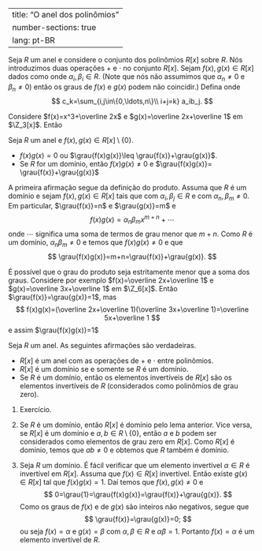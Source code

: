 

---
title: "O anel dos polinômios"
number-sections: true
lang: pt-BR
---

Seja $R$ um anel e considere o conjunto dos polinômios $R[x]$ sobre $R$. Nós introduzimos duas operações $+$ e $\cdot$ no conjunto $R[x]$. Sejam $f(x),g(x)\in R[x]$ dados como
\begin{align*}
f(x)&=\alpha_nx^n+\alpha_{n-1}x^{n-1}+\cdots+\alpha_1x+\alpha_0\\
g(x)&=\beta_nx^n+\beta_{n-1}x^{n-1}+\cdots+\beta_1x+\beta_0
\end{align*}
onde $\alpha_i,\beta_i\in R$. (Note que nós não assumimos que $\alpha_n\neq 0$ e $\beta_n\neq 0$) então os graus de $f(x)$ e $g(x)$ podem não coincidir.) Defina
\begin{align*}
f(x)+g(x)&=(\alpha_n+\beta_n)x^n+(\alpha_{n-1}+\beta_{n-1})x^{n-1}+\cdots+(\alpha_1+\beta_1)x+\alpha_0+\beta_0;\\
f(x)g(x)&=c_{2n}x^{2n}+c_{2n-1}x^{2n-1}+\cdots +c_1x+c_0
\end{align*}
onde
$$
c_k=\sum_{i,j\in\{0,\ldots,n\}\\ i+j=k} a_ib_j.
$$

:::{#exm-}
Considere $f(x)=x^3+\overline 2x$ e $g(x)=\overline 2x+\overline 1$ em $\Z_3[x]$. Então
\begin{align*}
f(x)+g(x) &= x^3+x+\overline 1\\
f(x)g(x) & = (x^3+\overline 2x)(\overline 2x+\overline 1)=\overline 2x^4+x^3+x^2+\overline 2x.
\end{align*}
:::


:::{#lem-}
Seja $R$ um anel e $f(x),g(x)\in R[x]\setminus\{0\}$.


-  $f(x)g(x)=0$ ou $\grau{f(x)g(x)}\leq \grau{f(x)}+\grau{g(x)}$.
-  Se $R$ for um domínio, então $f(x)g(x)\neq 0$ e $\grau{f(x)g(x)}= \grau{f(x)}+\grau{g(x)}$

:::


:::{.proof}
A primeira afirmação segue da definição do produto. Assuma que $R$ é um domínio e sejam $f(x),g(x)\in R[x]$ tais que
\begin{align*}
f(x)&=\alpha_nx^n+\alpha_{n-1}x^{n-1}+\cdots+\alpha_1x+\alpha_0\\
g(x)&=\beta_mx^m+\beta_{m-1}x^{m-1}+\cdots+\beta_1x+\beta_0
\end{align*}
com $\alpha_i,\beta_j\in R$ e com $\alpha_n,\beta_m\neq 0$. Em particular, $\grau{f(x)}=n$ e $\grau{g(x)}=m$ e
$$
f(x)g(x)=\alpha_n\beta_mx^{m+n}+\cdots
$$
onde $\cdots$ significa uma soma de termos de grau menor que $m+n$. Como $R$ é um domínio, $\alpha_n\beta_m\neq 0$ e temos que $f(x)g(x)\neq 0$ e que
$$
\grau{f(x)g(x)}=m+n=\grau{f(x)}+\grau{g(x)}.
$$
:::


:::{#exm-}
É possível que o grau do produto seja estritamente menor que a soma dos graus. Considere por exemplo $f(x)=\overline 2x+\overline 1$ e $g(x)=\overline 3x+\overline 1$ em $\Z_6[x]$. Então $\grau{f(x)}=\grau{g(x)}=1$, mas
$$
f(x)g(x)=(\overline 2x+\overline 1)(\overline 3x+\overline 1)=\overline 5x+\overline 1
$$
e assim $\grau{f(x)g(x)}=1$
:::


:::{#thm-}
Seja $R$ um anel. As seguintes afirmações são verdadeiras.


-  $R[x]$ é um anel com as operações de $+$ e $\cdot$ entre polinômios.
-  $R[x]$ é um domínio se e somente se $R$ é um domínio.
-  Se $R$ é um domínio, então os elementos invertíveis de $R[x]$ são os elementos invertíveis de $R$ (considerados como polinômios de grau zero).

:::


:::{.proof}
(1) Exercício.

(2) Se $R$ é um domínio, então $R[x]$ é domínio pelo lema anterior. Vice versa, se $R[x]$ é um domínio e $a,b\in R\setminus\{0\}$, então $a$ e $b$ podem ser considerados como elementos de grau zero em $R[x]$. Como $R[x]$ é domínio, temos que $ab\neq 0$ e obtemos que $R$ também é domínio.

(3) Seja $R$ um domínio. É fácil verificar que um elemento invertível $\alpha\in R$ é invertível em $R[x]$. Assuma que $f(x)\in R[x]$ invertível. Então existe $g(x)\in R[x]$ tal que $f(x)g(x)=1$. Daí temos que $f(x),g(x)\neq 0$ e
$$
0=\grau{1}=\grau{f(x)g(x)}=\grau{f(x)}+\grau{g(x)}.
$$
Como os graus de $f(x)$ e de $g(x)$ são inteiros não negativos, segue que
$$
\grau{f(x)}=\grau{g(x)}=0;
$$
ou seja $f(x)=\alpha$ e $g(x)=\beta$ com $\alpha,\beta\in R$ e $\alpha\beta=1$. Portanto $f(x)=\alpha$ é um elemento invertível de $R$.

:::

